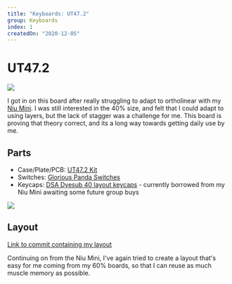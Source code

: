 ```yaml
---
title: "Keyboards: UT47.2"
group: Keyboards
index: 1
createdOn: "2020-12-05"
---
```


# UT47.2

![](flickr://50682227532)

I got in on this board after really struggling to adapt to ortholinear with my [Niu Mini](/keyboard/niu-mini). I was still interested in the 40% size, and felt that I could adapt to using layers, but the lack of stagger was a challenge for me. This board is proving that theory correct, and its a long way towards getting daily use by me.

## Parts

- Case/Plate/PCB: [UT47.2 Kit](https://mechboards.co.uk/shop/kits/ut47-2-kit/)
- Switches: [Glorious Panda Switches](https://candykeys.com/product/glorious-panda-switches-36-switch-pack)
- Keycaps: [DSA Dyesub 40 layout keycaps](https://kbdfans.com/products/dsa-dye-sub-40layout-keycaps?variant=29081336053808) - currently borrowed from my Niu Mini awaiting some future group buys

![](flickr://50682154666)

## Layout

[Link to commit containing my layout](https://github.com/mjwbenton/qmk_firmware/commit/bd16f186efe3c6e5961d22f25208ee58a64fb00f)

Continuing on from the Niu Mini, I've again tried to create a layout that's easy for me coming from my 60% boards, so that I can reuse as much muscle memory as possible.
